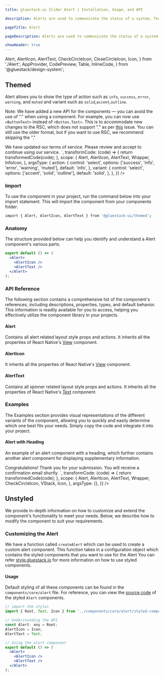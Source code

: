 ```yaml
---
title: gluestack-ui Slider Alert | Installation, Usage, and API

description: Alerts are used to communicate the status of a system, feature, or page. They indicate a specific state that may require attention from the user.

pageTitle: Alert

pageDescription: Alerts are used to communicate the status of a system, feature, or page. They indicate a specific state that may require attention from the user.

showHeader: true
---
```



<Meta title="components/Feedback/Alert" />

  Alert,
  AlertIcon,
  AlertText,
  CheckCircleIcon,
  CloseCircleIcon,
  Icon,
} from './Alert';
  AppProvider,
  CodePreview,
  Table,
  InlineCode,
} from '@gluestack/design-system';


## Themed

Alert allows you to show the type of action such as `info`, `success`, `error`, `warning`, and `muted` and variant such as `solid`,`accent`,`outline`.

Note: We have added a new API for the components — you can avoid the use of "." when using a component. For example, you can now use `<ButtonText>` instead of `<Button.Text>`. This is to accommodate new changes to the RSC, which does not support "." as per [this](https://github.com/vercel/next.js/issues/51593) issue. You can still use the older format, but if you want to use RSC, we recommend skipping the "."

<AppProvider>
  <CodePreview
    _rendererWrapper={{ px: '$2.5' }}
    showComponentRenderer={true}
    showArgsController={true}
    metaData={{
      code: `
        <Alert mx='$2.5'  {...props}>
          <AlertIcon as={InfoIcon} mr="$3"  />
          <AlertText>
            We have updated our terms of service. Please review and accept to continue using our service.
          </AlertText>
        </Alert>
      `,
      transformCode: (code) => {
        return transformedCode(code);
      },
      scope: {
        Alert,
        AlertIcon,
        AlertText,
        Wrapper,
        InfoIcon,
      },
      argsType: {
        action: {
          control: 'select',
          options: ['success', 'info', 'error', 'warning', 'muted'],
          default: 'info',
        },
        variant: {
          control: 'select',
          options: ['accent', 'solid', 'outline'],
          default: 'solid',
        },
      },
    }}
  />
</AppProvider>

<br />

### Import

To use the component in your project, run the command below into your import statement. This will import the component from your components folder.

```bash
import { Alert, AlertIcon, AlertText } from '@gluestack-ui/themed';
```

### Anatomy

The structure provided below can help you identify and understand a Alert component's various parts.

```jsx
export default () => (
  <Alert>
    <AlertIcon />
    <AlertText />
  </Alert>
);
```

### API Reference

The following section contains a comprehensive list of the component's references, including descriptions, properties, types, and default behavior. This information is readily available for you to access, helping you effectively utilize the component library in your projects.

#### Alert

Contains all alert related layout style props and actions. It inherits all the properties of React Native's [View](https://reactnative.dev/docs/pressable) component.

#### AlertIcon

It inherits all the properties of React Native's [View](https://reactnative.dev/docs/view) component.

#### AlertText

Contains all spinner related layout style props and actions. It inherits all the properties of React Native's [Text](https://reactnative.dev/docs/text) component.

### Examples

The Examples section provides visual representations of the different variants of the component, allowing you to quickly and easily determine which one best fits your needs. Simply copy the code and integrate it into your project.

#### Alert with Heading

An example of an alert component with a heading, which further contains another alert component for displaying supplementary information.

<AppProvider>
  <CodePreview
    showComponentRenderer={true}
    showArgsController={false}
    metaData={{
      code: `
        <Alert action='success'>
          <AlertIcon as={CheckCircleIcon} size="xl"  mr="$3" />
          <VStack space='xs'>
            <AlertText fontWeight ='$bold'>
              Congratulations!
            </AlertText >
            <AlertText >
              Thank you for your submission. You will receive a confirmation email shortly.
            </AlertText>
          </VStack>
        </Alert>
      `,
      transformCode: (code) => {
        return transformedCode(code);
      },
      scope: {
        Alert,
        AlertIcon,
        AlertText,
        Wrapper,
        CheckCircleIcon,
        VStack,
        Icon,
      },
      argsType: {},
    }}
/>

</AppProvider>

## Unstyled

We provide in-depth information on how to customize and extend the component's functionality to meet your needs. Below, we describe how to modify the component to suit your requirements.

### Customizing the Alert

We have a function called `createAlert` which can be used to create a custom alert component. This function takes in a configuration object which contains the styled components that you want to use for the Alert You can refer [style.gluestack.io](https://style.gluestack.io/) for more information on how to use styled components.

#### Usage

Default styling of all these components can be found in the `components/core/alert` file. For reference, you can view the [source code](https://github.com/gluestack/gluestack-ui/tree/main/example/storybook/src/ui-components/Alert) of the styled `Alert` components.

```jsx
// import the styles
import { Root, Text, Icon } from '../components/core/alert/styled-components';

// Understanding the API
const Alert: any = Root;
AlertIcon = Icon;
AlertText = Text;

// Using the alert component
export default () => (
  <Alert>
    <AlertIcon />
    <AlertText />
  </Alert>
);
```
